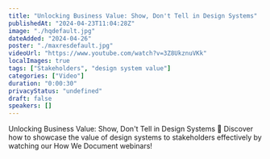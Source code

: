 ```yaml
---
title: "Unlocking Business Value: Show, Don't Tell in Design Systems"
publishedAt: "2024-04-23T11:04:28Z"
image: "./hqdefault.jpg"
dateAdded: "2024-04-26"
poster: "./maxresdefault.jpg"
videoUrl: "https://www.youtube.com/watch?v=3Z8UkznuVKk"
localImages: true
tags: ["Stakeholders", "design system value"]
categories: ["Video"]
duration: "0:00:30"
privacyStatus: "undefined"
draft: false
speakers: []
---
```

Unlocking Business Value: Show, Don't Tell in Design Systems 👀
Discover how to showcase the value of design systems to stakeholders effectively by watching our How We Document webinars!
